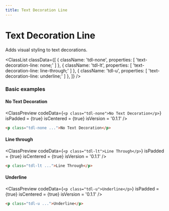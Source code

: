 ```yaml
---
title: Text Decoration Line
---
```



# Text Decoration Line

Adds visual styling to text decorations.

<ClassList
  classData={[
    {
      className: 'tdl-none',
      properties: [
        'text-decoration-line: none;'
      ]
    },
    {
      className: 'tdl-lt',
      properties: [
        'text-decoration-line: line-through;'
      ]
    },
    {
      className: 'tdl-u',
      properties: [
        'text-decoration-line: underline;'
      ]
    },
  ]}
/>

### Basic examples

#### No Text Decoration

<ClassPreview
  codeData={`
    <p class="tdl-none">No Text Decoration</p>
  `}
  isPadded = {true}
  isCentered = {true}
  isVersion = '0.1.1'
/>

```html
<p class="tdl-none ...">No Text Decoration</p>
```

#### Line through

<ClassPreview
  codeData={`
    <p class="tdl-lt">Line Through</p>
  `}
  isPadded = {true}
  isCentered = {true}
  isVersion = '0.1.1'
/>

```html
<p class="tdl-lt ...">Line Through</p>
```

#### Underline

<ClassPreview
  codeData={`
    <p class="tdl-u">Underline</p>
  `}
  isPadded = {true}
  isCentered = {true}
  isVersion = '0.1.1'
/>

```html
<p class="tdl-u ...">Underline</p>
```